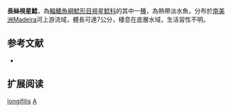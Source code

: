 {{Speciesbox
| name = 長絲視星鯰
| image = 
| image_width = 250px
| image_caption = 
| status = NE
| status_system = IUCN3.1
| genus = Astroblepus
| species = longifilis
| authority = [[Steindachner|Steindachner]], 1882
| synonyms = *''Arges longifilis'', Steindachner, 1882
}}

'''長絲視星鯰'''，為[[輻鰭魚綱|輻鰭魚綱]][[鯰形目|鯰形目]][[視星鯰科|視星鯰科]]的其中一[[種|種]]，為熱帶淡水魚，分布於[[南美洲|南美洲]]Madeira河上游流域，體長可達7公分，棲息在底層水域，生活習性不明。

==参考文献==
*{{FishBase_species|genus=Astroblepus|species=longifilis|year=2014|month=11}}

== 扩展阅读 ==
{{refbegin}}
{{wikispecies-inline|Astroblepus longifilis|長絲視星鯰}}
{{refend}}
{{Taxonbar|from=Q5561165}}

[[Category:視星鯰屬|longifilis]]
[[Category:1882年描述的鱼类|A]]